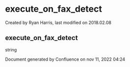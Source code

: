 
# execute_on_fax_detect 

 Created by  Ryan Harris, last modified on 2018.02.08

## execute_on_fax_detect

string

Document generated by Confluence on nov 11, 2022 04:24
